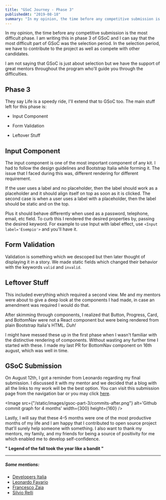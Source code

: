 ```yaml
---
title: "GSoC Journey - Phase 3"
publishedAt: "2019-08-18"
summary: "In my opinion, the time before any competitive submission is the most difficult phase. I am writing this in phase 3 of GSoC and I can say that the most difficult part of GSoC was the selection period. In the selection period, we have to contribute to the project as well as compete with other candidates."
---
```


In my opinion, the time before any competitive submission is the most difficult phase. I am writing this in phase 3 of GSoC and I can say that the most difficult part of GSoC was the selection period. In the selection period, we have to contribute to the project as well as compete with other candidates.

I am not saying that GSoC is just about selection but we have the support of great mentors throughout the program who'll guide you through the difficulties.

## Phase 3

They say Life is a speedy ride, I'll extend that to GSoC too. The main stuff left for this phase is:

- Input Component

- Form Validation

- Leftover Stuff

## Input Component

The input component is one of the most important component of any kit. I had to follow the design guidelines and Bootstrap Italia while forming it. The issue that I faced during this was, different rendering for different requirement.

If the user uses a label and no placeholder, then the label should work as a placeholder and it should align itself on top as soon as it is clicked. The second case is when a user uses a label with a placeholder, then the label should be static and on the top.

Plus it should behave differently when used as a password, telephone, email, etc field. To curb this I rendered the desired properties by, passing the desired keyword. For example to use Input with label effect, use `<Input label='Esempio'>` and you'll have it.

## Form Validation

Validation is something which we descoped but then later thought of displaying it in a story. We made static fields which changed their behavior with the keywords `valid` and `invalid`.

## Leftover Stuff

This included everything which required a second view. Me and my mentors were about to give a deep look at the components I had made, in case an amendment was required I would do that.

After skimming through components, I realized that Button, Progress, Card, and BottomNav were not a React component but were being rendered from plain Bootstrap Italia's HTML. _Duh!_

I might have messed these up in the first phase when I wasn't familiar with the distinctive rendering of components. Without wasting any further time I started with these. I made my last PR for BottomNav component on 16th august, which was well in time.

## GSoC Submission

On August 12th, I got a reminder from Leonardo regarding my final submission. I discussed it with my mentor and we decided that a blog with all the links to my work will be the best option. You can visit this submission page from the navigation bar or you may click [here](https://sanyamdogra.github.io/blog/GSoC-Submission).

<Image
  src={"/static/images/gsoc-part-3/commits-after.png"}
  alt='Github commit graph for 4 months'
  width={300}
  height={160}
/>

Lastly, I will say that these 4–5 months were one of the most productive months of my life and I am happy that I contributed to open source project that'll surely help someone with something. I also want to thank my mentors, my family, and my friends for being a source of positivity for me which enabled me to develop self-confidence.

**" Legend of the fall took the year like a bandit "**

---

##### Some mentions:

- [Developers Italia](https://developers.italia.it/)
- [Leonardo Favario](https://teamdigitale.governo.it/en/people/leonardo-favario.html)
- [Francesco Zaia](https://teamdigitale.governo.it/en/people/francesco-zaia.htm)
- [Silvio Relli](https://www.relli.it/)
